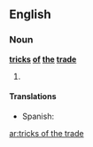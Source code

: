 ==English==

===Noun===
'''[[trick]]s [[of]] [[the]] [[trade]]'''

# {{plural of|[[trick of the trade]]}}

====Translations====
* Spanish: {{t-|es|trucos del oficio|m|p}}

[[ar:tricks of the trade]]